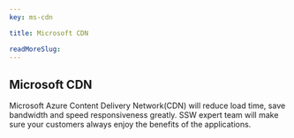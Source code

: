 ```yaml
---
key: ms-cdn

title: Microsoft CDN

readMoreSlug:
---
```


## Microsoft CDN

Microsoft Azure Content Delivery Network(CDN) will reduce load time, save bandwidth and speed responsiveness greatly. SSW expert team will make sure your customers always enjoy the benefits of the applications.
